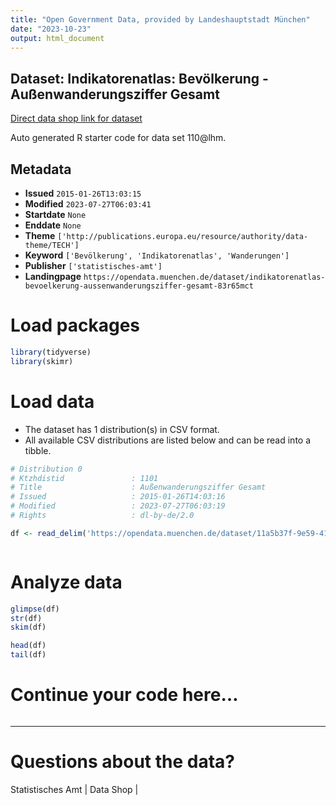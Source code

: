 ```yaml
---
title: "Open Government Data, provided by Landeshauptstadt München"
date: "2023-10-23"
output: html_document
---
```


## Dataset: Indikatorenatlas: Bevölkerung - Außenwanderungsziffer Gesamt

[Direct data shop link for dataset](https://opendata.muenchen.de/dataset/indikatorenatlas-bevoelkerung-aussenwanderungsziffer-gesamt-83r65mct)

Auto generated R starter code for data set 110@lhm.

## Metadata

- **Issued** `2015-01-26T13:03:15`
- **Modified** `2023-07-27T06:03:41`
- **Startdate** `None`
- **Enddate** `None`
- **Theme** `['http://publications.europa.eu/resource/authority/data-theme/TECH']`
- **Keyword** `['Bevölkerung', 'Indikatorenatlas', 'Wanderungen']`
- **Publisher** `['statistisches-amt']`
- **Landingpage** `https://opendata.muenchen.de/dataset/indikatorenatlas-bevoelkerung-aussenwanderungsziffer-gesamt-83r65mct`


# Load packages

```r

library(tidyverse)
library(skimr)

```

# Load data

-   The dataset has 1 distribution(s) in CSV format.
-   All available CSV distributions are listed below and can be read into a tibble.

```r

# Distribution 0
# Ktzhdistid               : 1101
# Title                    : Außenwanderungsziffer Gesamt
# Issued                   : 2015-01-26T14:03:16
# Modified                 : 2023-07-27T06:03:19
# Rights                   : dl-by-de/2.0

df <- read_delim('https://opendata.muenchen.de/dataset/11a5b37f-9e59-41eb-a857-1ae0ebc743ac/resource/951b196b-9965-4a84-a9fc-93feffcdc6dd/download/indikat_bevoelkerung_aussenwanderungsziffer_240723.csv')



```

# Analyze data

```r

glimpse(df)
str(df)
skim(df)

head(df)
tail(df)

```

# Continue your code here...

```r

```

------------------------------------------------------------------------

# Questions about the data?

Statistisches Amt | Data Shop | 
